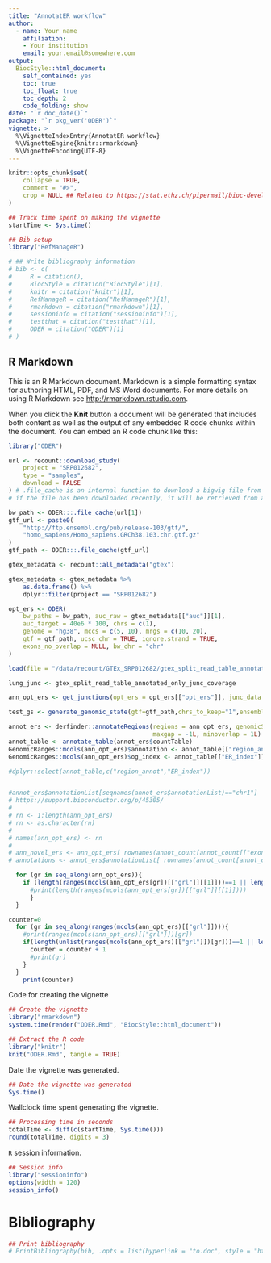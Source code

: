 ```yaml
---
title: "AnnotatER workflow"
author: 
  - name: Your name
    affiliation:
    - Your institution
    email: your.email@somewhere.com
output: 
  BiocStyle::html_document:
    self_contained: yes
    toc: true
    toc_float: true
    toc_depth: 2
    code_folding: show
date: "`r doc_date()`"
package: "`r pkg_ver('ODER')`"
vignette: >
  %\VignetteIndexEntry{AnnotatER workflow}
  %\VignetteEngine{knitr::rmarkdown}
  %\VignetteEncoding{UTF-8}  
---
```


```r
knitr::opts_chunk$set(
    collapse = TRUE,
    comment = "#>",
    crop = NULL ## Related to https://stat.ethz.ch/pipermail/bioc-devel/2020-April/016656.html
)
```


```r
## Track time spent on making the vignette
startTime <- Sys.time()

## Bib setup
library("RefManageR")

# ## Write bibliography information
# bib <- c(
#     R = citation(),
#     BiocStyle = citation("BiocStyle")[1],
#     knitr = citation("knitr")[1],
#     RefManageR = citation("RefManageR")[1],
#     rmarkdown = citation("rmarkdown")[1],
#     sessioninfo = citation("sessioninfo")[1],
#     testthat = citation("testthat")[1],
#     ODER = citation("ODER")[1]
# )
```
## R Markdown

This is an R Markdown document. Markdown is a simple formatting syntax for authoring HTML, PDF, and MS Word documents. For more details on using R Markdown see <http://rmarkdown.rstudio.com>.

When you click the **Knit** button a document will be generated that includes both content as well as the output of any embedded R code chunks within the document. You can embed an R code chunk like this:

```r
library("ODER")
```

```r
url <- recount::download_study(
    project = "SRP012682",
    type = "samples",
    download = FALSE
) # .file_cache is an internal function to download a bigwig file from a link
# if the file has been downloaded recently, it will be retrieved from a cache

bw_path <- ODER:::.file_cache(url[1])
gtf_url <- paste0(
    "http://ftp.ensembl.org/pub/release-103/gtf/",
    "homo_sapiens/Homo_sapiens.GRCh38.103.chr.gtf.gz"
)
gtf_path <- ODER:::.file_cache(gtf_url)

gtex_metadata <- recount::all_metadata("gtex")

gtex_metadata <- gtex_metadata %>%
    as.data.frame() %>%
    dplyr::filter(project == "SRP012682")

opt_ers <- ODER(
    bw_paths = bw_path, auc_raw = gtex_metadata[["auc"]][1],
    auc_target = 40e6 * 100, chrs = c(1),
    genome = "hg38", mccs = c(5, 10), mrgs = c(10, 20),
    gtf = gtf_path, ucsc_chr = TRUE, ignore.strand = TRUE,
    exons_no_overlap = NULL, bw_chr = "chr"
)
```


```r
load(file = "/data/recount/GTEx_SRP012682/gtex_split_read_table_annotated_rda/lung_split_read_table_annotated.rda")

lung_junc <- gtex_split_read_table_annotated_only_junc_coverage

ann_opt_ers <- get_junctions(opt_ers = opt_ers[["opt_ers"]], junc_data = lung_junc, gtf_path = gtf_path)
```

```r
test_gs <- generate_genomic_state(gtf=gtf_path,chrs_to_keep="1",ensembl=TRUE)

annot_ers <- derfinder::annotateRegions(regions = ann_opt_ers, genomicState = test_gs$fullGenome,
                                        maxgap = -1L, minoverlap = 1L)
annot_table <- annotate_table(annot_ers$countTable)
GenomicRanges::mcols(ann_opt_ers)$annotation <- annot_table[["region_annot"]]
GenomicRanges::mcols(ann_opt_ers)$og_index <- annot_table[["ER_index"]]

#dplyr::select(annot_table,c("region_annot","ER_index"))


#annot_ers$annotationList[seqnames(annot_ers$annotationList)=="chr1"]
# https://support.bioconductor.org/p/45305/
# 
# rn <- 1:length(ann_opt_ers)
# rn <- as.character(rn)
# 
# names(ann_opt_ers) <- rn
# 
# ann_novel_ers <- ann_opt_ers[ rownames(annot_count[annot_count[["exon"]]==0,])]
# annotations <- annot_ers$annotationList[ rownames(annot_count[annot_count[["exon"]]==0,])]

```

``` r
  for (gr in seq_along(ann_opt_ers)){
    if (length(ranges(mcols(ann_opt_ers[gr])[["grl"]][[1]]))==1 || length(ranges(mcols(ann_opt_ers[gr])[["grl"]][[1]]))==2){
      #print(length(ranges(mcols(ann_opt_ers[gr])[["grl"]][[1]])))
      }
  }

```

``` r
counter=0
  for (gr in seq_along(ranges(mcols(ann_opt_ers)[["grl"]]))){
    #print(ranges(mcols(ann_opt_ers)[["grl"]])[gr])
    if(length(unlist(ranges(mcols(ann_opt_ers)[["grl"]])[gr]))==1 || length(unlist(ranges(mcols(ann_opt_ers)[["grl"]])[gr]))==2) {
      counter = counter + 1
      #print(gr)
    }
  }
    print(counter)

```

Code for creating the vignette

```r
## Create the vignette
library("rmarkdown")
system.time(render("ODER.Rmd", "BiocStyle::html_document"))

## Extract the R code
library("knitr")
knit("ODER.Rmd", tangle = TRUE)
```

Date the vignette was generated.

```r
## Date the vignette was generated
Sys.time()
```

Wallclock time spent generating the vignette.

```r
## Processing time in seconds
totalTime <- diff(c(startTime, Sys.time()))
round(totalTime, digits = 3)
```

`R` session information.

```r
## Session info
library("sessioninfo")
options(width = 120)
session_info()
```



# Bibliography


```r
## Print bibliography
# PrintBibliography(bib, .opts = list(hyperlink = "to.doc", style = "html"))
```
